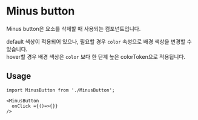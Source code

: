 
<Meta of={MinusButtonStories}/>

# Minus button

Minus button은 요소를 삭제할 때 사용되는 컴포넌트입니다.

default 색상이 적용되어 있으나, 필요할 경우 `color` 속성으로 배경 색상을 변경할 수 있습니다. <br/>
hover할 경우 배경 색상은 `color` 보다 한 단계 높은 colorToken으로 적용됩니다.

<Canvas of={MinusButtonStories.Playground} />

## Usage

```
import MinusButton from './MinusButton';

<MinusButton
  onClick ={()=>{}}
/>
```

<PureArgsTable of={MinusButton} />